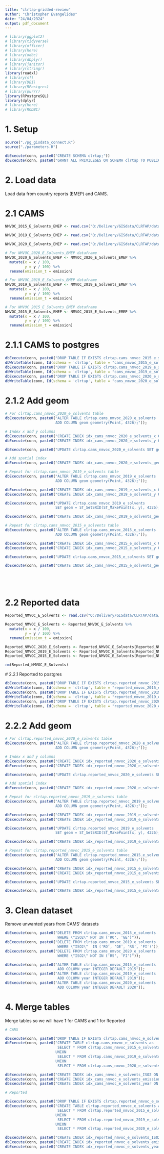 ```yaml
---
title: "clrtap-gridded-review"
author: "Christopher Evangelides"
date: "24/04/2324"
output: pdf_document
---
```


```r
# library(ggplot2)
# library(tidyverse)
# library(officer)
# library(here)
# library(odbc)
# library(dbplyr)
# library(janitor)
# library(stringr)
library(readxl)
# library(sf)
# library(DBI)
# library(RPostgres)
# library(purrr)
library(RPostgreSQL)
library(dplyr)
# library(here)
# library(RODBC)
```    

# 1. Setup

```r
source("./pg_gisdata_connect.R")
source("./parameters.R")
```

```r
dbExecute(conn, paste0("CREATE SCHEMA clrtap;"))
dbExecute(conn, paste0("GRANT ALL PRIVILEGES ON SCHEMA clrtap TO PUBLIC;"))
```

# 2. Load data

Load data from country reports (EMEP) and CAMS.

# 2.1 CAMS

```r
NMVOC_2015_E_Solvents_EMEP <- read.csv("Q:/Delivery/GISdata/CLRTAP/data/CAMS_at _EMEP_grids/CAMS_v5161_NMVOC_2015_E_Solvents_EMEP.csv")

NMVOC_2019_E_Solvents_EMEP <- read.csv("Q:/Delivery/GISdata/CLRTAP/data/CAMS_at _EMEP_grids/CAMS_v5161_NMVOC_2019_E_Solvents_EMEP.csv")

NMVOC_2020_E_Solvents_EMEP <- read.csv("Q:/Delivery/GISdata/CLRTAP/data/CAMS_at _EMEP_grids/CAMS_v5161_NMVOC_2020_E_Solvents_EMEP.csv")
```

```r
# For NMVOC_2020_E_Solvents_EMEP dataframe
NMVOC_2020_E_Solvents_EMEP <- NMVOC_2020_E_Solvents_EMEP %>%
  mutate(x = x / 100,
         y = y / 100) %>%
  rename(emission_t = emission)

# For NMVOC_2019_E_Solvents_EMEP dataframe
NMVOC_2019_E_Solvents_EMEP <- NMVOC_2019_E_Solvents_EMEP %>%
  mutate(x = x / 100,
         y = y / 100) %>%
  rename(emission_t = emission)

# For NMVOC_2015_E_Solvents_EMEP dataframe
NMVOC_2015_E_Solvents_EMEP <- NMVOC_2015_E_Solvents_EMEP %>%
  mutate(x = x / 100,
         y = y / 100) %>%
  rename(emission_t = emission)

```

# 2.1.1 CAMS to postgres
```r
dbExecute(conn, paste0("DROP TABLE IF EXISTS clrtap.cams_nmvoc_2015_e_solvents;"))
dbWriteTable(conn, Id(schema = 'clrtap', table = "cams_nmvoc_2015_e_solvents"), value = NMVOC_2015_E_Solvents_EMEP)
dbExecute(conn, paste0("DROP TABLE IF EXISTS clrtap.cams_nmvoc_2019_e_solvents;"))
dbWriteTable(conn, Id(schema = 'clrtap', table = "cams_nmvoc_2019_e_solvents"), value = NMVOC_2019_E_Solvents_EMEP)
dbExecute(conn, paste0("DROP TABLE IF EXISTS clrtap.cams_nmvoc_2020_e_solvents;"))
dbWriteTable(conn, Id(schema = 'clrtap', table = "cams_nmvoc_2020_e_solvents"), value = NMVOC_2020_E_Solvents_EMEP)

```

# 2.1.2 Add geom

```r
# For clrtap.cams_nmvoc_2020_e_solvents table
dbExecute(conn, paste0("ALTER TABLE clrtap.cams_nmvoc_2020_e_solvents
                       ADD COLUMN geom geometry(Point, 4326);"));

# Index x and y columns
dbExecute(conn, paste0("CREATE INDEX idx_cams_nmvoc_2020_e_solvents_x ON clrtap.cams_nmvoc_2020_e_solvents (x);"));
dbExecute(conn, paste0("CREATE INDEX idx_cams_nmvoc_2020_e_solvents_y ON clrtap.cams_nmvoc_2020_e_solvents (y);"));

dbExecute(conn, paste0("UPDATE clrtap.cams_nmvoc_2020_e_solvents SET geom = ST_SetSRID(ST_MakePoint(x, y), 4326);"));

# Add spatial index
dbExecute(conn, paste0("CREATE INDEX idx_cams_nmvoc_2020_e_solvents_geom ON clrtap.cams_nmvoc_2020_e_solvents USING GIST(geom);"));

# Repeat for clrtap.cams_nmvoc_2019_e_solvents table
dbExecute(conn, paste0("ALTER TABLE clrtap.cams_nmvoc_2019_e_solvents 
                       ADD COLUMN geom geometry(Point, 4326);"));

dbExecute(conn, paste0("CREATE INDEX idx_cams_nmvoc_2019_e_solvents_x ON clrtap.cams_nmvoc_2019_e_solvents (x);"));
dbExecute(conn, paste0("CREATE INDEX idx_cams_nmvoc_2019_e_solvents_y ON clrtap.cams_nmvoc_2019_e_solvents (y);"));

dbExecute(conn, paste0("UPDATE clrtap.cams_nmvoc_2019_e_solvents 
                       SET geom = ST_SetSRID(ST_MakePoint(x, y), 4326);"));

dbExecute(conn, paste0("CREATE INDEX idx_cams_nmvoc_2019_e_solvents_geom ON clrtap.cams_nmvoc_2019_e_solvents USING GIST(geom);"));

# Repeat for clrtap.cams_nmvoc_2015_e_solvents table
dbExecute(conn, paste0("ALTER TABLE clrtap.cams_nmvoc_2015_e_solvents 
                       ADD COLUMN geom geometry(Point, 4326);"));

dbExecute(conn, paste0("CREATE INDEX idx_cams_nmvoc_2015_e_solvents_x ON clrtap.cams_nmvoc_2015_e_solvents (x);"));
dbExecute(conn, paste0("CREATE INDEX idx_cams_nmvoc_2015_e_solvents_y ON clrtap.cams_nmvoc_2015_e_solvents (y);"));

dbExecute(conn, paste0("UPDATE clrtap.cams_nmvoc_2015_e_solvents SET geom = ST_SetSRID(ST_MakePoint(x, y), 4326);"));

dbExecute(conn, paste0("CREATE INDEX idx_cams_nmvoc_2015_e_solvents_geom ON clrtap.cams_nmvoc_2015_e_solvents USING GIST(geom);"));






```

# 2.2 Reported data

```r
Reported_NMVOC_E_Solvents <- read.csv("Q:/Delivery/GISdata/CLRTAP/data/EMEP_gridded_data_allSources/NMVOC/Rep_GRID_NMVOC.csv")

Reported_NMVOC_E_Solvents <- Reported_NMVOC_E_Solvents %>%
  mutate(x = x / 100,
         y = y / 100) %>%
  rename(emission_t = emission)

```

```r

Reported_NMVOC_2020_E_Solvents <- Reported_NMVOC_E_Solvents[Reported_NMVOC_E_Solvents$year == 2020, ]
Reported_NMVOC_2019_E_Solvents <- Reported_NMVOC_E_Solvents[Reported_NMVOC_E_Solvents$year == 2019, ]
Reported_NMVOC_2015_E_Solvents <- Reported_NMVOC_E_Solvents[Reported_NMVOC_E_Solvents$year == 2015, ]

rm(Reported_NMVOC_E_Solvents)
```

  # 2.2.1 Reported to postgres
```r
dbExecute(conn, paste0("DROP TABLE IF EXISTS clrtap.reported_nmvoc_2015_e_solvents;"))
dbWriteTable(conn, Id(schema = 'clrtap', table = "reported_nmvoc_2015_e_solvents"), value = Reported_NMVOC_2015_E_Solvents)
dbExecute(conn, paste0("DROP TABLE IF EXISTS clrtap.reported_nmvoc_2019_e_solvents;"))
dbWriteTable(conn, Id(schema = 'clrtap', table = "reported_nmvoc_2019_e_solvents"), value = Reported_NMVOC_2019_E_Solvents)
dbExecute(conn, paste0("DROP TABLE IF EXISTS clrtap.reported_nmvoc_2020_e_solvents;"))
dbWriteTable(conn, Id(schema = 'clrtap', table = "reported_nmvoc_2020_e_solvents"), value = Reported_NMVOC_2020_E_Solvents)

```



# 2.2.2 Add geom

```r
# For clrtap.reported_nmvoc_2020_e_solvents table
dbExecute(conn, paste0("ALTER TABLE clrtap.reported_nmvoc_2020_e_solvents
                       ADD COLUMN geom geometry(Point, 4326);"));

# Index x and y columns
dbExecute(conn, paste0("CREATE INDEX idx_reported_nmvoc_2020_e_solvents_x ON clrtap.reported_nmvoc_2020_e_solvents (x);"));
dbExecute(conn, paste0("CREATE INDEX idx_reported_nmvoc_2020_e_solvents_y ON clrtap.reported_nmvoc_2020_e_solvents (y);"));

dbExecute(conn, paste0("UPDATE clrtap.reported_nmvoc_2020_e_solvents SET geom = ST_SetSRID(ST_MakePoint(x, y), 4326);"));

# Add spatial index
dbExecute(conn, paste0("CREATE INDEX idx_reported_nmvoc_2020_e_solvents_geom ON clrtap.reported_nmvoc_2020_e_solvents USING GIST(geom);"));

# Repeat for clrtap.reported_nmvoc_2019_e_solvents table
dbExecute(conn, paste0("ALTER TABLE clrtap.reported_nmvoc_2019_e_solvents 
                       ADD COLUMN geom geometry(Point, 4326);"));

dbExecute(conn, paste0("CREATE INDEX idx_reported_nmvoc_2019_e_solvents_x ON clrtap.reported_nmvoc_2019_e_solvents (x);"));
dbExecute(conn, paste0("CREATE INDEX idx_reported_nmvoc_2019_e_solvents_y ON clrtap.reported_nmvoc_2019_e_solvents (y);"));

dbExecute(conn, paste0("UPDATE clrtap.reported_nmvoc_2019_e_solvents 
                       SET geom = ST_SetSRID(ST_MakePoint(x, y), 4326);"));

dbExecute(conn, paste0("CREATE INDEX idx_reported_nmvoc_2019_e_solvents_geom ON clrtap.reported_nmvoc_2019_e_solvents USING GIST(geom);"));

# Repeat for clrtap.reported_nmvoc_2015_e_solvents table
dbExecute(conn, paste0("ALTER TABLE clrtap.reported_nmvoc_2015_e_solvents 
                       ADD COLUMN geom geometry(Point, 4326);"));

dbExecute(conn, paste0("CREATE INDEX idx_reported_nmvoc_2015_e_solvents_x ON clrtap.reported_nmvoc_2015_e_solvents (x);"));
dbExecute(conn, paste0("CREATE INDEX idx_reported_nmvoc_2015_e_solvents_y ON clrtap.reported_nmvoc_2015_e_solvents (y);"));

dbExecute(conn, paste0("UPDATE clrtap.reported_nmvoc_2015_e_solvents SET geom = ST_SetSRID(ST_MakePoint(x, y), 4326);"));

dbExecute(conn, paste0("CREATE INDEX idx_reported_nmvoc_2015_e_solvents_geom ON clrtap.reported_nmvoc_2015_e_solvents USING GIST(geom);"));

```



# 3. Clean dataset

Remove unwanted years from CAMS' datasets

```r

dbExecute(conn, paste0("DELETE FROM clrtap.cams_nmvoc_2015_e_solvents
                        WHERE \"ISO2\" NOT IN ('RO', 'GE')"));
dbExecute(conn, paste0("DELETE FROM clrtap.cams_nmvoc_2019_e_solvents
                        WHERE \"ISO2\"  IN ('RO', 'GE', 'RS', 'FI')"));
dbExecute(conn, paste0("DELETE FROM clrtap.cams_nmvoc_2020_e_solvents
                        WHERE \"ISO2\" NOT IN ('RS', 'FI')"));

dbExecute(conn, paste0("ALTER TABLE clrtap.cams_nmvoc_2015_e_solvents 
                        ADD COLUMN year INTEGER DEFAULT 2015"));
dbExecute(conn, paste0("ALTER TABLE clrtap.cams_nmvoc_2019_e_solvents 
                        ADD COLUMN year INTEGER DEFAULT 2019"));
dbExecute(conn, paste0("ALTER TABLE clrtap.cams_nmvoc_2020_e_solvents 
                        ADD COLUMN year INTEGER DEFAULT 2020"));


```


# 4. Merge tables

Merge tables so we will have 1 for CAMS and 1 for Reported

```r
# CAMS

dbExecute(conn, paste0("DROP TABLE IF EXISTS clrtap.cams_nmvoc_e_solvents;"))
dbExecute(conn, paste0("CREATE TABLE clrtap.cams_nmvoc_e_solvents as 
                        SELECT * FROM clrtap.cams_nmvoc_2015_e_solvents
                       UNION
                        SELECT * FROM clrtap.cams_nmvoc_2019_e_solvents
                       UNION
                        SELECT * FROM clrtap.cams_nmvoc_2020_e_solvents;"))

dbExecute(conn, paste0("CREATE INDEX idx_cams_nmvoc_e_solvents_ISO2 ON clrtap.cams_nmvoc_e_solvents (\"ISO2\");"));
dbExecute(conn, paste0("CREATE INDEX idx_cams_nmvoc_e_solvents_emission_t ON clrtap.cams_nmvoc_e_solvents (emission_t);"));
dbExecute(conn, paste0("CREATE INDEX idx_cams_nmvoc_e_solvents_year ON clrtap.cams_nmvoc_e_solvents (year);"));

# Reported

dbExecute(conn, paste0("DROP TABLE IF EXISTS clrtap.reported_nmvoc_e_solvents;"))
dbExecute(conn, paste0("CREATE TABLE clrtap.reported_nmvoc_e_solvents as 
                        SELECT * FROM clrtap.reported_nmvoc_2015_e_solvents
                       UNION
                        SELECT * FROM clrtap.reported_nmvoc_2019_e_solvents
                       UNION
                        SELECT * FROM clrtap.reported_nmvoc_2020_e_solvents;"))

dbExecute(conn, paste0("CREATE INDEX idx_reported_nmvoc_e_solvents_ISO2 ON clrtap.reported_nmvoc_e_solvents (\"ISO2\");"));
dbExecute(conn, paste0("CREATE INDEX idx_reported_nmvoc_e_solvents_emission_t ON clrtap.reported_nmvoc_e_solvents (emission_t);"));
dbExecute(conn, paste0("CREATE INDEX idx_reported_nmvoc_e_solvents_year ON clrtap.reported_nmvoc_e_solvents (year);"));


``` 